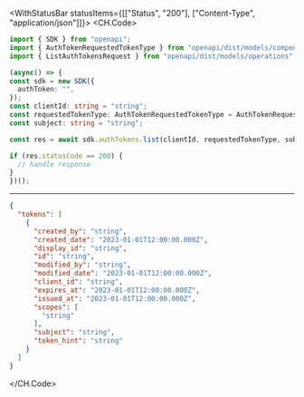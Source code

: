 

<WithStatusBar statusItems={[["Status", "200"], ["Content-Type", "application/json"]]}>
  <CH.Code>
  ```typescript List.ts
  import { SDK } from "openapi";
import { AuthTokenRequestedTokenType } from "openapi/dist/models/components";
import { ListAuthTokensRequest } from "openapi/dist/models/operations";

(async() => {
  const sdk = new SDK({
    authToken: "",
  });
const clientId: string = "string";
const requestedTokenType: AuthTokenRequestedTokenType = AuthTokenRequestedTokenType.UrnDevrevParamsOauthTokenTypeSys;
const subject: string = "string";

  const res = await sdk.authTokens.list(clientId, requestedTokenType, subject);

  if (res.statusCode == 200) {
    // handle response
  }
})();
  ```
  ---

  ```json Example Response
  {
    "tokens": [
      {
        "created_by": "string",
        "created_date": "2023-01-01T12:00:00.000Z",
        "display_id": "string",
        "id": "string",
        "modified_by": "string",
        "modified_date": "2023-01-01T12:00:00.000Z",
        "client_id": "string",
        "expires_at": "2023-01-01T12:00:00.000Z",
        "issued_at": "2023-01-01T12:00:00.000Z",
        "scopes": [
          "string"
        ],
        "subject": "string",
        "token_hint": "string"
      }
    ]
  }
  ```
  </CH.Code>
</WithStatusBar>
